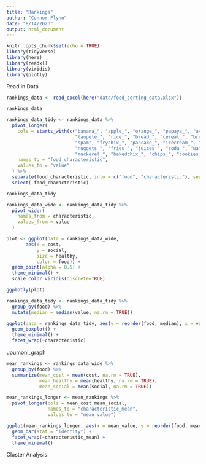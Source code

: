 ```yaml
---
title: "Rankings"
author: "Connor Flynn"
date: "8/14/2023"
output: html_document
---
```


```r
knitr::opts_chunk$set(echo = TRUE)
library(tidyverse)
library(here)
library(readxl)
library(viridis)
library(plotly)
```

Read in Data

```r
rankings_data <- read_excel(here("data/food_sorting_data.xlsx"))
```



```r
rankings_data
```



```r
rankings_data_tidy <- rankings_data %>%
  pivot_longer(
    cols = starts_with(c("banana_", "apple_", "orange_", "papaya_", "avocado_", "eggplant_", 
                         "laupele_", "rice_", "bread_", "cereal_", "breadfruit_", "eggs_", 
                         "spam", "frychix_", "pancake_", "icecream_", "pizza_", "hamburger_", 
                         "nuggets_", "fries_", "juices_", "soda_", "water_", "shoyuchix_", 
                         "mackerel_", "bakedchix_", "chips_", "cookies_")),
    names_to = "food_characteristic",
    values_to = "value"
  ) %>%
  separate(food_characteristic, into = c("food", "characteristic"), sep = "_", remove = FALSE) %>%
  select(-food_characteristic)
```

```r
rankings_data_tidy
```

```r
rankings_data_wide <- rankings_data_tidy %>%
  pivot_wider(
    names_from = characteristic,
    values_from = value
  )
```


```r
plot <- ggplot(data = rankings_data_wide, 
       aes(x = cost,
           y = social, 
           size = healthy,
           color = food)) +
  geom_point(alpha = 0.5) +
  theme_minimal() +
  scale_color_viridis(discrete=TRUE)

ggplotly(plot)
```

```r
rankings_data_tidy <- rankings_data_tidy %>% 
  group_by(food) %>% 
  mutate(median = median(value, na.rm = TRUE))
```



```r
ggplot(data = rankings_data_tidy, aes(y = reorder(food, median), x = value, fill = characteristic)) +
  geom_boxplot() +
  theme_minimal() +
  facet_wrap(~characteristic)
```
upumoni_graph

```r
mean_rankings <- rankings_data_wide %>% 
  group_by(food) %>% 
  summarize(mean_cost = mean(cost, na.rm = TRUE), 
            mean_healthy = mean(healthy, na.rm = TRUE),
            mean_social = mean(social, na.rm = TRUE))
```

```r
mean_rankings_longer <- mean_rankings %>% 
  pivot_longer(cols = mean_cost:mean_social,
               names_to = "characteristic_mean",
               values_to = "mean_value")
```


```r
ggplot(mean_rankings_longer, aes(x = mean_value, y = reorder(food, mean_value))) +
  geom_bar(stat = "identity") +
  facet_wrap(~characteristic_mean) +
  theme_minimal()
```

Cluster Analysis



